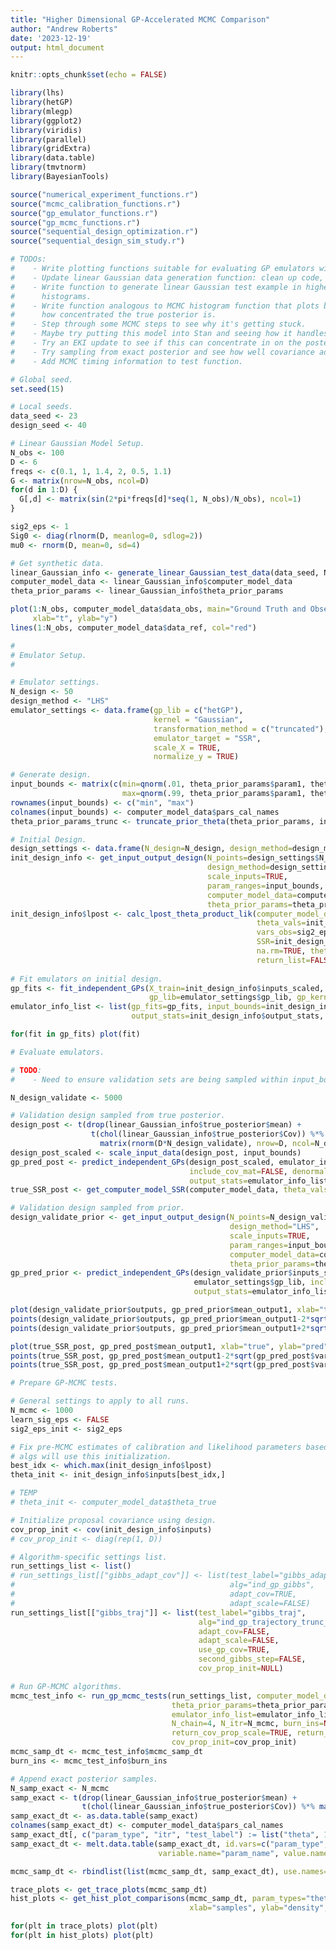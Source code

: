 ```yaml
---
title: "Higher Dimensional GP-Accelerated MCMC Comparison"
author: "Andrew Roberts"
date: '2023-12-19'
output: html_document
---
```



```r
knitr::opts_chunk$set(echo = FALSE)

library(lhs)
library(hetGP)
library(mlegp)
library(ggplot2)
library(viridis)
library(parallel)
library(gridExtra)
library(data.table)
library(tmvtnorm)
library(BayesianTools)

source("numerical_experiment_functions.r")
source("mcmc_calibration_functions.r")
source("gp_emulator_functions.r")
source("gp_mcmc_functions.r")
source("sequential_design_optimization.r")
source("sequential_design_sim_study.r")
```


```r
# TODOs: 
#    - Write plotting functions suitable for evaluating GP emulators with multivariate input space. Maybe plot y vs. y_hat. 
#    - Update linear Gaussian data generation function: clean up code, improve comments, and allow for non-zero mean Gaussian prior.
#    - Write function to generate linear Gaussian test example in higher dimensions. Include univariate and bivariate 
#      histograms.
#    - Write function analogous to MCMC histogram function that plots bivariate histograms. Will be helpful to get a sense of 
#      how concentrated the true posterior is. 
#    - Step through some MCMC steps to see why it's getting stuck. 
#    - Maybe try putting this model into Stan and seeing how it handles it. 
#    - Try an EKI update to see if this can concentrate in on the posterior in a single time step. 
#    - Try sampling from exact posterior and see how well covariance adaptation does. 
#    - Add MCMC timing information to test function. 
```


```r

# Global seed.
set.seed(15)

# Local seeds. 
data_seed <- 23
design_seed <- 40
```


```r
# Linear Gaussian Model Setup. 
N_obs <- 100
D <- 6
freqs <- c(0.1, 1, 1.4, 2, 0.5, 1.1)
G <- matrix(nrow=N_obs, ncol=D)
for(d in 1:D) {
  G[,d] <- matrix(sin(2*pi*freqs[d]*seq(1, N_obs)/N_obs), ncol=1)
}

sig2_eps <- 1
Sig0 <- diag(rlnorm(D, meanlog=0, sdlog=2))
mu0 <- rnorm(D, mean=0, sd=4)

# Get synthetic data. 
linear_Gaussian_info <- generate_linear_Gaussian_test_data(data_seed, N_obs, D, Sig0, G, sig2_eps=sig2_eps)
computer_model_data <- linear_Gaussian_info$computer_model_data
theta_prior_params <- linear_Gaussian_info$theta_prior_params

plot(1:N_obs, computer_model_data$data_obs, main="Ground Truth and Observed Data", 
     xlab="t", ylab="y")
lines(1:N_obs, computer_model_data$data_ref, col="red")

```

```r

#
# Emulator Setup. 
#

# Emulator settings. 
N_design <- 50
design_method <- "LHS"
emulator_settings <- data.frame(gp_lib = c("hetGP"), 
                                kernel = "Gaussian", 
                                transformation_method = c("truncated"),
                                emulator_target = "SSR",
                                scale_X = TRUE, 
                                normalize_y = TRUE)

# Generate design. 
input_bounds <- matrix(c(min=qnorm(.01, theta_prior_params$param1, theta_prior_params$param2), 
                         max=qnorm(.99, theta_prior_params$param1, theta_prior_params$param2)), ncol=D)
rownames(input_bounds) <- c("min", "max")
colnames(input_bounds) <- computer_model_data$pars_cal_names
theta_prior_params_trunc <- truncate_prior_theta(theta_prior_params, input_bounds)

# Initial Design. 
design_settings <- data.frame(N_design=N_design, design_method=design_method)
init_design_info <- get_input_output_design(N_points=design_settings$N_design,
                                            design_method=design_settings$design_method, 
                                            scale_inputs=TRUE,
                                            param_ranges=input_bounds,  
                                            computer_model_data=computer_model_data, 
                                            theta_prior_params=theta_prior_params, design_seed=design_seed)
init_design_info$lpost <- calc_lpost_theta_product_lik(computer_model_data=computer_model_data, 
                                                       theta_vals=init_design_info$inputs, 
                                                       vars_obs=sig2_eps, 
                                                       SSR=init_design_info$outputs,
                                                       na.rm=TRUE, theta_prior_params=theta_prior_params, 
                                                       return_list=FALSE)
  
# Fit emulators on initial design. 
gp_fits <- fit_independent_GPs(X_train=init_design_info$inputs_scaled, Y_train=init_design_info$outputs_normalized, 
                               gp_lib=emulator_settings$gp_lib, gp_kernel=emulator_settings$kernel)$fits
emulator_info_list <- list(gp_fits=gp_fits, input_bounds=init_design_info$input_bounds, 
                           output_stats=init_design_info$output_stats, settings=emulator_settings)

for(fit in gp_fits) plot(fit)
```

```r
# Evaluate emulators. 

# TODO: 
#    - Need to ensure validation sets are being sampled within input_bounds. 

N_design_validate <- 5000

# Validation design sampled from true posterior. 
design_post <- t(drop(linear_Gaussian_info$true_posterior$mean) + 
                  t(chol(linear_Gaussian_info$true_posterior$Cov)) %*% 
                    matrix(rnorm(D*N_design_validate), nrow=D, ncol=N_design_validate))
design_post_scaled <- scale_input_data(design_post, input_bounds)
gp_pred_post <- predict_independent_GPs(design_post_scaled, emulator_info_list$gp_fits, emulator_settings$gp_lib, 
                                        include_cov_mat=FALSE, denormalize_predictions=TRUE, 
                                        output_stats=emulator_info_list$output_stats, return_df=TRUE)$df
true_SSR_post <- get_computer_model_SSR(computer_model_data, theta_vals=design_post)                                            

# Validation design sampled from prior. 
design_validate_prior <- get_input_output_design(N_points=N_design_validate,
                                                 design_method="LHS", 
                                                 scale_inputs=TRUE,
                                                 param_ranges=input_bounds,  
                                                 computer_model_data=computer_model_data, 
                                                 theta_prior_params=theta_prior_params)
gp_pred_prior <- predict_independent_GPs(design_validate_prior$inputs_scaled, emulator_info_list$gp_fits,  
                                         emulator_settings$gp_lib, include_cov_mat=FALSE, denormalize_predictions=TRUE, 
                                         output_stats=emulator_info_list$output_stats, return_df=TRUE)$df

plot(design_validate_prior$outputs, gp_pred_prior$mean_output1, xlab="true", ylab="pred", main="prior validation")
points(design_validate_prior$outputs, gp_pred_prior$mean_output1-2*sqrt(gp_pred_prior$var_comb_output1), col="gray")
points(design_validate_prior$outputs, gp_pred_prior$mean_output1+2*sqrt(gp_pred_prior$var_comb_output1), col="gray")

plot(true_SSR_post, gp_pred_post$mean_output1, xlab="true", ylab="pred", main="posterior validation")
points(true_SSR_post, gp_pred_post$mean_output1-2*sqrt(gp_pred_post$var_comb_output1), col="gray")
points(true_SSR_post, gp_pred_post$mean_output1+2*sqrt(gp_pred_post$var_comb_output1), col="gray")

```


```r
# Prepare GP-MCMC tests. 

# General settings to apply to all runs. 
N_mcmc <- 1000
learn_sig_eps <- FALSE
sig2_eps_init <- sig2_eps

# Fix pre-MCMC estimates of calibration and likelihood parameters based on design data. All MCMC
# algs will use this initialization. 
best_idx <- which.max(init_design_info$lpost)
theta_init <- init_design_info$inputs[best_idx,]

# TEMP
# theta_init <- computer_model_data$theta_true

# Initialize proposal covariance using design. 
cov_prop_init <- cov(init_design_info$inputs)
# cov_prop_init <- diag(rep(1, D))

# Algorithm-specific settings list. 
run_settings_list <- list()
# run_settings_list[["gibbs_adapt_cov"]] <- list(test_label="gibbs_adapt_cov", 
#                                                alg="ind_gp_gibbs",
#                                                adapt_cov=TRUE, 
#                                                adapt_scale=FALSE)
run_settings_list[["gibbs_traj"]] <- list(test_label="gibbs_traj", 
                                          alg="ind_gp_trajectory_trunc_prop",
                                          adapt_cov=FALSE, 
                                          adapt_scale=FALSE,
                                          use_gp_cov=TRUE, 
                                          second_gibbs_step=FALSE, 
                                          cov_prop_init=NULL)
```


```r
# Run GP-MCMC algorithms. 
mcmc_test_info <- run_gp_mcmc_tests(run_settings_list, computer_model_data=computer_model_data, 
                                    theta_prior_params=theta_prior_params_trunc,
                                    emulator_info_list=emulator_info_list, theta_init=theta_init,
                                    N_chain=4, N_itr=N_mcmc, burn_ins=NULL, learn_sig_eps=FALSE,
                                    return_cov_prop_scale=TRUE, return_SSR_samp=TRUE, sig2_eps_init=sig2_eps, 
                                    cov_prop_init=cov_prop_init)
mcmc_samp_dt <- mcmc_test_info$mcmc_samp_dt
burn_ins <- mcmc_test_info$burn_ins
```


```r
# Append exact posterior samples. 
N_samp_exact <- N_mcmc
samp_exact <- t(drop(linear_Gaussian_info$true_posterior$mean) + 
                t(chol(linear_Gaussian_info$true_posterior$Cov)) %*% matrix(rnorm(D*N_samp_exact), nrow=D, ncol=N_samp_exact))
samp_exact_dt <- as.data.table(samp_exact)
colnames(samp_exact_dt) <- computer_model_data$pars_cal_names
samp_exact_dt[, c("param_type", "itr", "test_label") := list("theta", 1:N_samp_exact, "exact")]
samp_exact_dt <- melt.data.table(samp_exact_dt, id.vars=c("param_type", "itr", "test_label"), 
                                 variable.name="param_name", value.name="sample")

mcmc_samp_dt <- rbindlist(list(mcmc_samp_dt, samp_exact_dt), use.names=TRUE)
```

```r
trace_plots <- get_trace_plots(mcmc_samp_dt)
hist_plots <- get_hist_plot_comparisons(mcmc_samp_dt, param_types="theta", test_label_baseline="exact", 
                                        xlab="samples", ylab="density", bins=30)

for(plt in trace_plots) plot(plt)
for(plt in hist_plots) plot(plt)
```



